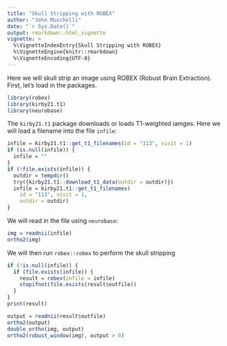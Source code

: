 ```yaml
---
title: "Skull Stripping with ROBEX"
author: "John Muschelli"
date: "`r Sys.Date()`"
output: rmarkdown::html_vignette
vignette: >
  %\VignetteIndexEntry{Skull Stripping with ROBEX}
  %\VignetteEngine{knitr::rmarkdown}
  %\VignetteEncoding{UTF-8}
---
```



Here we will skull strip an image using ROBEX (Robust Brain Extraction).  First, let's load in the packages.
```r
library(robex)
library(kirby21.t1)
library(neurobase)
```

The `kirby21.t1` package downloads or loads T1-weighted iamges.  Here we will load a filename into the file `infile`:
```r
infile = kirby21.t1::get_t1_filenames(id = "113", visit = 1)
if (is.null(infile)) {
  infile = ""
}
if (!file.exists(infile)) {
  outdir = tempdir()
  try({kirby21.t1::download_t1_data(outdir = outdir)})
  infile = kirby21.t1::get_t1_filenames(
    id = "113", visit = 1,
    outdir = outdir)
}
```

We will read in the file using `neurobase`:
```r
img = readnii(infile)
ortho2(img)
```


We will then run `robex::robex` to perform the skull stripping
```r
if (!is.null(infile)) {
  if (file.exists(infile)) {
    result = robex(infile = infile)
    stopifnot(file.exists(result$outfile))
  }
}
print(result)
```


```r
output = readnii(result$outfile)
ortho2(output)
double_ortho(img, output)
ortho2(robust_window(img), output > 0)
```
